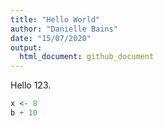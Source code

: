 ```yaml
---
title: "Hello World"
author: "Danielle Bains"
date: "15/07/2020"
output: 
  html_document: github_document
---
```


Hello 123.

```r
x <- 8
b + 10
```

